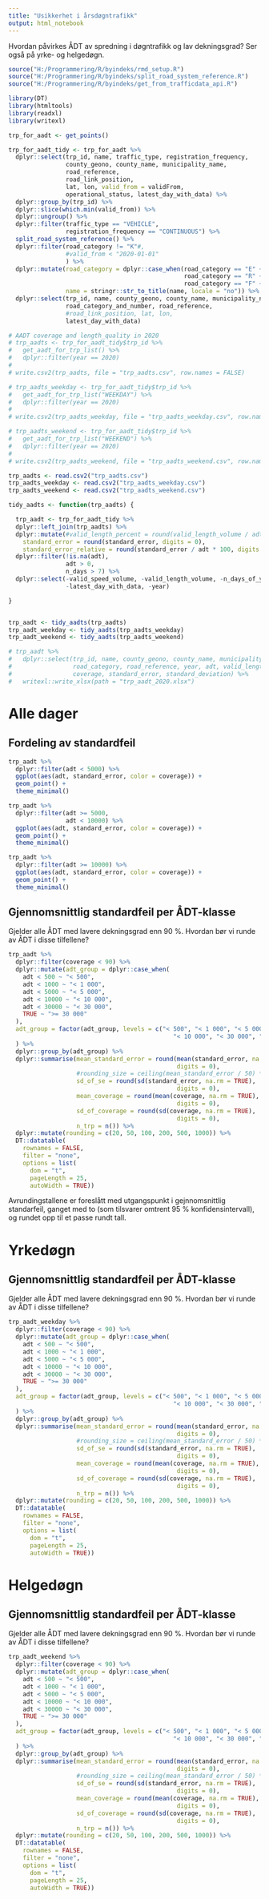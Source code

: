 ```yaml
---
title: "Usikkerhet i årsdøgntrafikk"
output: html_notebook
---
```


Hvordan påvirkes ÅDT av spredning i døgntrafikk og lav dekningsgrad?
Ser også på yrke- og helgedøgn.

```r
source("H:/Programmering/R/byindeks/rmd_setup.R")
source("H:/Programmering/R/byindeks/split_road_system_reference.R")
source("H:/Programmering/R/byindeks/get_from_trafficdata_api.R")

library(DT)
library(htmltools)
library(readxl)
library(writexl)
```

```r
trp_for_aadt <- get_points()

trp_for_aadt_tidy <- trp_for_aadt %>% 
  dplyr::select(trp_id, name, traffic_type, registration_frequency,
                county_geono, county_name, municipality_name,
                road_reference,
                road_link_position, 
                lat, lon, valid_from = validFrom,
                operational_status, latest_day_with_data) %>% 
  dplyr::group_by(trp_id) %>%
  dplyr::slice(which.min(valid_from)) %>% 
  dplyr::ungroup() %>% 
  dplyr::filter(traffic_type == "VEHICLE",
                registration_frequency == "CONTINUOUS") %>% 
  split_road_system_reference() %>% 
  dplyr::filter(road_category != "K"#,
                #valid_from < "2020-01-01"
                ) %>% 
  dplyr::mutate(road_category = dplyr::case_when(road_category == "E" ~ "R",
                                                 road_category == "R" ~ "R",
                                                 road_category == "F" ~ "F"),
                name = stringr::str_to_title(name, locale = "no")) %>% 
  dplyr::select(trp_id, name, county_geono, county_name, municipality_name, road_category,
                road_category_and_number, road_reference, 
                #road_link_position, lat, lon, 
                latest_day_with_data)

# AADT coverage and length_quality in 2020
# trp_aadts <- trp_for_aadt_tidy$trp_id %>%
#   get_aadt_for_trp_list() %>%
#   dplyr::filter(year == 2020)
# 
# write.csv2(trp_aadts, file = "trp_aadts.csv", row.names = FALSE)

# trp_aadts_weekday <- trp_for_aadt_tidy$trp_id %>%
#   get_aadt_for_trp_list("WEEKDAY") %>%
#   dplyr::filter(year == 2020)
# 
# write.csv2(trp_aadts_weekday, file = "trp_aadts_weekday.csv", row.names = FALSE)

# trp_aadts_weekend <- trp_for_aadt_tidy$trp_id %>%
#   get_aadt_for_trp_list("WEEKEND") %>%
#   dplyr::filter(year == 2020)
# 
# write.csv2(trp_aadts_weekend, file = "trp_aadts_weekend.csv", row.names = FALSE)

trp_aadts <- read.csv2("trp_aadts.csv")
trp_aadts_weekday <- read.csv2("trp_aadts_weekday.csv")
trp_aadts_weekend <- read.csv2("trp_aadts_weekend.csv")

tidy_aadts <- function(trp_aadts) {

  trp_aadt <- trp_for_aadt_tidy %>% 
  dplyr::left_join(trp_aadts) %>% 
  dplyr::mutate(#valid_length_percent = round(valid_length_volume / adt * 100, digits = 1)
    standard_error = round(standard_error, digits = 0),
    standard_error_relative = round(standard_error / adt * 100, digits = 0)) %>% 
  dplyr::filter(!is.na(adt),
                adt > 0,
                n_days > 7) %>% 
  dplyr::select(-valid_speed_volume, -valid_length_volume, -n_days_of_year,
                -latest_day_with_data, -year)

}


trp_aadt <- tidy_aadts(trp_aadts)
trp_aadt_weekday <- tidy_aadts(trp_aadts_weekday)
trp_aadt_weekend <- tidy_aadts(trp_aadts_weekend)

# trp_aadt %>%
#   dplyr::select(trp_id, name, county_geono, county_name, municipality_name,
#                 road_category, road_reference, year, adt, valid_length_percent, 
#                 coverage, standard_error, standard_deviation) %>%
#   writexl::write_xlsx(path = "trp_aadt_2020.xlsx")
```


# Alle dager

## Fordeling av standardfeil

```r
trp_aadt %>% 
  dplyr::filter(adt < 5000) %>% 
  ggplot(aes(adt, standard_error, color = coverage)) +
  geom_point() +
  theme_minimal()
```


```r
trp_aadt %>% 
  dplyr::filter(adt >= 5000,
                adt < 10000) %>% 
  ggplot(aes(adt, standard_error, color = coverage)) +
  geom_point() +
  theme_minimal()
```


```r
trp_aadt %>% 
  dplyr::filter(adt >= 10000) %>% 
  ggplot(aes(adt, standard_error, color = coverage)) +
  geom_point() +
  theme_minimal()
```


## Gjennomsnittlig standardfeil per ÅDT-klasse
Gjelder alle ÅDT med lavere dekningsgrad enn 90 %. Hvordan bør vi runde av ÅDT i disse tilfellene?

```r
trp_aadt %>% 
  dplyr::filter(coverage < 90) %>% 
  dplyr::mutate(adt_group = dplyr::case_when(
    adt < 500 ~ "< 500",
    adt < 1000 ~ "< 1 000",
    adt < 5000 ~ "< 5 000",
    adt < 10000 ~ "< 10 000",
    adt < 30000 ~ "< 30 000",
    TRUE ~ ">= 30 000"
  ),
  adt_group = factor(adt_group, levels = c("< 500", "< 1 000", "< 5 000",
                                              "< 10 000", "< 30 000", ">= 30 000"))
  ) %>% 
  dplyr::group_by(adt_group) %>%
  dplyr::summarise(mean_standard_error = round(mean(standard_error, na.rm = TRUE),
                                               digits = 0),
                   #rounding_size = ceiling(mean_standard_error / 50) *50,
                   sd_of_se = round(sd(standard_error, na.rm = TRUE),
                                               digits = 0),
                   mean_coverage = round(mean(coverage, na.rm = TRUE),
                                               digits = 0),
                   sd_of_coverage = round(sd(coverage, na.rm = TRUE),
                                               digits = 0),
                   n_trp = n()) %>% 
  dplyr::mutate(rounding = c(20, 50, 100, 200, 500, 1000)) %>% 
  DT::datatable(
    rownames = FALSE,
    filter = "none",
    options = list(
      dom = "t",
      pageLength = 25,
      autoWidth = TRUE))
```


Avrundingstallene er foreslått med utgangspunkt i gejnnomsnittlig standarfeil, ganget med to (som tilsvarer omtrent 95 % konfidensintervall), og rundet opp til et passe rundt tall.

# Yrkedøgn

## Gjennomsnittlig standardfeil per ÅDT-klasse
Gjelder alle ÅDT med lavere dekningsgrad enn 90 %. Hvordan bør vi runde av ÅDT i disse tilfellene?

```r
trp_aadt_weekday %>% 
  dplyr::filter(coverage < 90) %>% 
  dplyr::mutate(adt_group = dplyr::case_when(
    adt < 500 ~ "< 500",
    adt < 1000 ~ "< 1 000",
    adt < 5000 ~ "< 5 000",
    adt < 10000 ~ "< 10 000",
    adt < 30000 ~ "< 30 000",
    TRUE ~ ">= 30 000"
  ),
  adt_group = factor(adt_group, levels = c("< 500", "< 1 000", "< 5 000",
                                              "< 10 000", "< 30 000", ">= 30 000"))
  ) %>% 
  dplyr::group_by(adt_group) %>%
  dplyr::summarise(mean_standard_error = round(mean(standard_error, na.rm = TRUE),
                                               digits = 0),
                   #rounding_size = ceiling(mean_standard_error / 50) *50,
                   sd_of_se = round(sd(standard_error, na.rm = TRUE),
                                               digits = 0),
                   mean_coverage = round(mean(coverage, na.rm = TRUE),
                                               digits = 0),
                   sd_of_coverage = round(sd(coverage, na.rm = TRUE),
                                               digits = 0),
                   n_trp = n()) %>% 
  dplyr::mutate(rounding = c(20, 50, 100, 200, 500, 1000)) %>% 
  DT::datatable(
    rownames = FALSE,
    filter = "none",
    options = list(
      dom = "t",
      pageLength = 25,
      autoWidth = TRUE))
```

# Helgedøgn

## Gjennomsnittlig standardfeil per ÅDT-klasse
Gjelder alle ÅDT med lavere dekningsgrad enn 90 %. Hvordan bør vi runde av ÅDT i disse tilfellene?

```r
trp_aadt_weekend %>% 
  dplyr::filter(coverage < 90) %>% 
  dplyr::mutate(adt_group = dplyr::case_when(
    adt < 500 ~ "< 500",
    adt < 1000 ~ "< 1 000",
    adt < 5000 ~ "< 5 000",
    adt < 10000 ~ "< 10 000",
    adt < 30000 ~ "< 30 000",
    TRUE ~ ">= 30 000"
  ),
  adt_group = factor(adt_group, levels = c("< 500", "< 1 000", "< 5 000",
                                              "< 10 000", "< 30 000", ">= 30 000"))
  ) %>% 
  dplyr::group_by(adt_group) %>%
  dplyr::summarise(mean_standard_error = round(mean(standard_error, na.rm = TRUE),
                                               digits = 0),
                   #rounding_size = ceiling(mean_standard_error / 50) *50,
                   sd_of_se = round(sd(standard_error, na.rm = TRUE),
                                               digits = 0),
                   mean_coverage = round(mean(coverage, na.rm = TRUE),
                                               digits = 0),
                   sd_of_coverage = round(sd(coverage, na.rm = TRUE),
                                               digits = 0),
                   n_trp = n()) %>% 
  dplyr::mutate(rounding = c(20, 50, 100, 200, 500, 1000)) %>% 
  DT::datatable(
    rownames = FALSE,
    filter = "none",
    options = list(
      dom = "t",
      pageLength = 25,
      autoWidth = TRUE))
```




